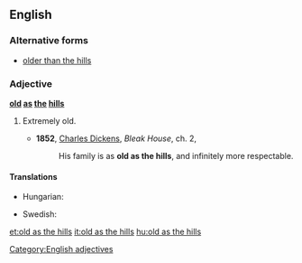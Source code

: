 ==English==

===Alternative forms===
* [[older than the hills]]

===Adjective===
'''[[old]] [[as]] [[the]] [[hills]]'''

# {{simile}} Extremely old.
#* '''1852''', [[w:Charles_Dickens|Charles Dickens]], ''Bleak House'', ch. 2,
#*: His family is as '''old as the hills''', and infinitely more respectable.

====Translations====
{{trans-top|extremely old}}
* Hungarian: {{t-|hu|vén, mint az országút}}
{{trans-mid}}
* Swedish: {{t|sv|gammal som gatan}}
{{trans-bottom}}

[[Category:English adjectives]]

[[et:old as the hills]]
[[it:old as the hills]]
[[hu:old as the hills]]